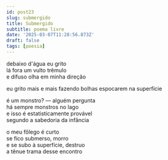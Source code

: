 ```yaml
---
id: post23
slug: submergido
title: Submergido
subtitle: poema livre
date: '2025-03-07T11:28:56.873Z'
draft: false
tags: [poesia]
---
```

debaixo d'água eu grito  
lá fora um vulto trêmulo  
e difuso olha em minha direção  

eu grito mais e mais
fazendo bolhas espocarem
na superfície   

é um monstro? — alguém pergunta  
há sempre monstros no lago  
e isso é estatisticamente provável  
segundo a sabedoria da infância

o meu fôlego é curto  
se fico submerso, morro  
e se subo à superfície, destruo  
a tênue trama desse encontro
